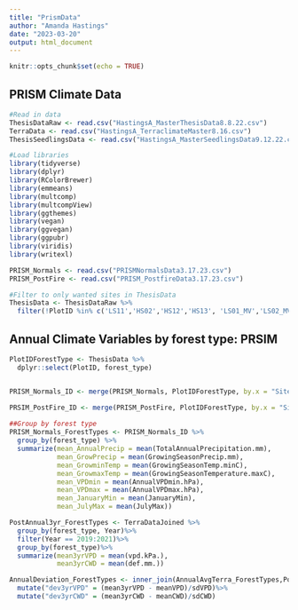 ```yaml
---
title: "PrismData"
author: "Amanda Hastings"
date: "2023-03-20"
output: html_document
---
```


```r
knitr::opts_chunk$set(echo = TRUE)
```

## PRISM Climate Data 

```r
#Read in data 
ThesisDataRaw <- read.csv("HastingsA_MasterThesisData8.8.22.csv")
TerraData <- read.csv("HastingsA_TerraclimateMaster8.16.csv")
ThesisSeedlingsData <- read.csv("HastingsA_MasterSeedlingsData9.12.22.csv")

#Load libraries
library(tidyverse)
library(dplyr)
library(RColorBrewer)
library(emmeans)
library(multcomp)
library(multcompView)
library(ggthemes)
library(vegan)
library(ggvegan)
library(ggpubr)
library(viridis)
library(writexl)
```


```r
PRISM_Normals <- read.csv("PRISMNormalsData3.17.23.csv")
PRISM_PostFire <- read.csv("PRISM_PostfireData3.17.23.csv")

#Filter to only wanted sites in ThesisData 
ThesisData <- ThesisDataRaw %>% 
  filter(!PlotID %in% c('LS11','HS02','HS12','HS13', 'LS01_MV','LS02_MV','HS01_MV'))

```



## Annual Climate Variables by forest type: PRSIM

```r

PlotIDForestType <- ThesisData %>% 
  dplyr::select(PlotID, forest_type)


PRISM_Normals_ID <- merge(PRISM_Normals, PlotIDForestType, by.x = "Site", by.y = "PlotID", all = T)

PRSIM_PostFire_ID <- merge(PRISM_PostFire, PlotIDForestType, by.x = "Site", by.y = "PlotID", all = T)
  
##Group by forest type  
PRISM_Normals_ForestTypes <- PRISM_Normals_ID %>%
  group_by(forest_type) %>%
  summarize(mean_AnnualPrecip = mean(TotalAnnualPrecipitation.mm), 
            mean_GrowPrecip = mean(GrowingSeasonPrecip.mm), 
            mean_GrowminTemp = mean(GrowingSeasonTemp.minC), 
            mean_GrowmaxTemp = mean(GrowingSeasonTemperature.maxC),
            mean_VPDmin = mean(AnnualVPDmin.hPa), 
            mean_VPDmax = mean(AnnualVPDmax.hPa), 
            mean_JanuaryMin = mean(JanuaryMin), 
            mean_JulyMax = mean(JulyMax))

PostAnnual3yr_ForestTypes <- TerraDataJoined %>% 
  group_by(forest_type, Year)%>% 
  filter(Year == 2019:2021)%>% 
  group_by(forest_type)%>%
  summarize(mean3yrVPD = mean(vpd.kPa.),
            mean3yrCWD = mean(def.mm.))

AnnualDeviation_ForestTypes <- inner_join(AnnualAvgTerra_ForestTypes,PostAnnual3yr_ForestTypes)%>% 
  mutate("dev3yrVPD" = (mean3yrVPD - meanVPD)/sdVPD)%>% 
  mutate("dev3yrCWD" = (mean3yrCWD - meanCWD)/sdCWD)

```

